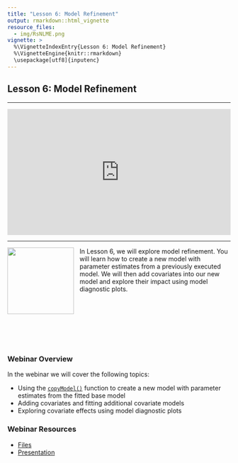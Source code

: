 ```yaml
---
title: "Lesson 6: Model Refinement"
output: rmarkdown::html_vignette
resource_files:
  - img/RsNLME.png
vignette: >
  %\VignetteIndexEntry{Lesson 6: Model Refinement}
  %\VignetteEngine{knitr::rmarkdown}
  \usepackage[utf8]{inputenc}
---
```


## Lesson 6: Model Refinement

---

<div style="padding:56.25% 0 0 0;position:relative;"><iframe src="https://player.vimeo.com/video/755219557?h=4c6a684cbb&color=0a7bc1&title=0&byline=0&portrait=0" style="position:absolute;top:0;left:0;width:100%;height:100%;" frameborder="0" allow="autoplay; fullscreen; picture-in-picture" allowfullscreen></iframe></div><script src="https://player.vimeo.com/api/player.js"></script>

---

<a href = "https://certara.github.io/R-RsNLME/index.html"><img src='img/RsNLME.png'  align="left" style = "height: 150px; padding-right: 10px;"/></a>

In Lesson 6, we will explore model refinement. You will learn how to create a new model with parameter estimates from a previously executed model. We will then add covariates into our new model and explore their impact using model diagnostic plots.


<br></br>
<br></br>
<br></br>


### Webinar Overview

In the webinar we will cover the following topics:

* Using the [`copyModel()`](https://certara.github.io/R-RsNLME/reference/copyModel.html) function to create a new model with parameter estimates from the fitted base model
* Adding covariates and fitting additional covariate models
* Exploring covariate effects using model diagnostic plots

### Webinar Resources

* [Files](https://github.com/certara/R-Certara/tree/master/inst/Certara_R_School/Lesson_6)
* [Presentation](https://certara-training.s3.amazonaws.com/Certara.R+School/Lesson+6/Certara+R+School+Lesson+6.pdf)


